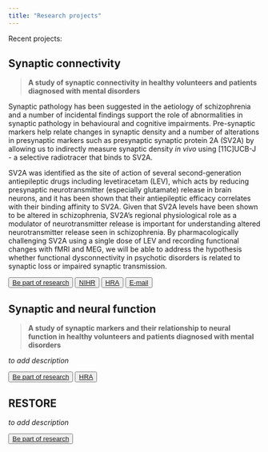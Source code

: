 ```yaml
---
title: "Research projects"
---
```


Recent projects:

## Synaptic connectivity

> **A study of synaptic connectivity in healthy volunteers and patients diagnosed with mental disorders**

Synaptic pathology has been suggested in the aetiology of schizophrenia and a number of incidental findings support the role of abnormalities in synaptic pathology in behavioural and cognitive impairments. Pre-synaptic markers help relate changes in synaptic density and a number of alterations in presynaptic markers such as presynaptic synaptic protein 2A (SV2A) by allowing us to indirectly measure synaptic density *in vivo* using [11C]UCB-J - a selective radiotracer that binds to SV2A.

SV2A was identified as the site of action of several second-generation antiepileptic drugs including levetiracetam (LEV), which acts by reducing presynaptic neurotransmitter (especially glutamate) release in brain neurons, and it has been shown that their antiepileptic efficacy correlates with their binding affinity to SV2A. Given that SV2A levels have been shown to be altered in schizophrenia, SV2A’s regional physiological role as a modulator of neurotransmitter release is important for understanding altered neurotransmitter release seen in schizophrenia. By pharmacologically challenging SV2A using a single dose of LEV and recording functional changes with fMRI and MEG, we will be able to address the hypothesis whether functional dysconnectivity in psychotic disorders is related to synaptic loss or impaired synaptic transmission.

<button type="button" class="btn btn-light btn-sm"><a href="https://bepartofresearch.nihr.ac.uk/trial-details/trial-detail?trialId=50590&location=London,%20UK&distance=" terget="_blank">
Be part of research</a></button>
<button type="button" class="btn btn-light btn-sm"><a href="https://sense.odp.nihr.ac.uk/public/single/?appid=27f93da6-3ea4-404a-afce-24cfe1c613c8&obj=601a080e-5f30-4813-9ab1-14213b816f85&theme=nihr%20theme&opt=nointeraction,noselections&select=$::StudyID,61077&identity=preview" target="_blank">NIHR</a></button>
<button type="button" class="btn btn-light btn-sm"><a href="https://www.hra.nhs.uk/planning-and-improving-research/application-summaries/research-summaries/synaptic-connectivity/" target="_blank">HRA</a></button>
<button type="button" class="btn btn-light btn-sm"><a href="mailto:synaptic-connectivity@kcl.ac.uk" target="_blank">E-mail</a></button>

## Synaptic and neural function
> **A study of synaptic markers and their relationship to neural function in healthy volunteers and patients diagnosed with mental disorders**

*to add description*

<button type="button" class="btn btn-light btn-sm"><a href="https://bepartofresearch.nihr.ac.uk/trial-details/trial-detail?trialId=19375&location=&distance=" terget="_blank">
Be part of research</a></button>
<button type="button" class="btn btn-light btn-sm"><a href="https://www.hra.nhs.uk/planning-and-improving-research/application-summaries/research-summaries/synaptic-and-neural-function/" target="_blank">HRA</a></button>

## RESTORE

*to add description*

<button type="button" class="btn btn-light btn-sm"><a href="https://bepartofresearch.nihr.ac.uk/trial-details/trial-detail?trialId=25337&location=&distance=" terget="_blank">
Be part of research</a></button>
